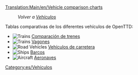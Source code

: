 [[Translation:Main/en/Vehicle comparison charts]]
:''Volver a [[Main/es/Vehículos|Vehículos]]''

Tablas comparativas de los diferentes vehículos de OpenTTD:

*[[File:en/manual html m16a497ce.png|Trains]] [[Main/es/Comparación de trenes|Comparación de trenes]]
*[[File:en/manual html m16a497ce.png|Trains]] [[Main/es/Comparación de vagones|Vagones]]
*[[File:en/manual html m3518e48c.png|Road Vehicles]] [[Main/es/Comparación de vehículos de carretera|Vehículos de carretera]]
*[[File:en/manual html 53123a33.png|Ships]] [[Main/es/Comparación de barcos|Barcos]]
*[[File:en/manual html 442702e6.png|Aircraft]] [[Main/es/Comparación de aeronaves|Aeronaves]]

[[Category:es/Vehículos]]